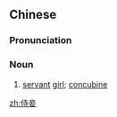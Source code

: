 ==Chinese==
{{zh-forms}}

===Pronunciation===
{{zh-pron
|m=shìqiè
|cat=n
}}

===Noun===
{{zh-noun}}

# {{lb|zh|archaic}} [[servant]] [[girl]]; [[concubine]]

[[zh:侍妾]]